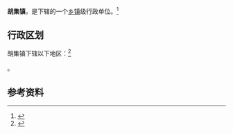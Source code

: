 {{中国乡级行政区|37/08/28/102/000}}

'''胡集镇'''，是{{PRC admin/fullname|37/08/28/102/000|3}}下辖的一个[[乡镇|乡镇]]级行政单位。<ref>{{PRC admin/ref sgc|{{PRC admin/parent|37/08/28/102/000}}}}</ref>

== 行政区划 ==

胡集镇下辖以下地区：<ref>{{PRC admin/ref sgc|37/08/28/102/000}}</ref>

{{PRC admin/children|37/08/28/102/000}}。

== 参考资料 ==

{{reflist}}

{{行政区划小作品}}
{{PRC admin/navcat|37/08/28/102/000}}